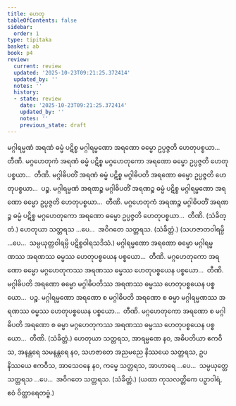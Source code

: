 ```yaml
---
title: ဟေတု
tableOfContents: false
sidebar:
  order: 1
type: tipitaka
basket: ab
book: p4
review:
  current: review
  updated: '2025-10-23T09:21:25.372414'
  updated_by: ''
  notes: ''
  history:
  - state: review
    date: '2025-10-23T09:21:25.372414'
    updated_by: ''
    notes: ''
    previous_state: draft
---
```



<ReviewStatus review={frontmatter.review} showDetails={true} />

<HypothesisAnnotation frontmatter={frontmatter} />

<DynamicBreadcrumb />

<Division number="53" book="p4" e="ch" v="39" p="615">

<Paragraph number="1864" book="p4">
မဂ္ဂါရမ္မဏံ အရဏံ ဓမ္မံ ပဋိစ္စ မဂ္ဂါရမ္မဏော အရဏော ဓမ္မော ဥပ္ပဇ္ဇတိ ဟေတုပစ္စယာ…  တီဏိ.
</Paragraph>

<Paragraph number="1865" book="p4">
မဂ္ဂဟေတုကံ အရဏံ ဓမ္မံ ပဋိစ္စ မဂ္ဂဟေတုကော အရဏော ဓမ္မော ဥပ္ပဇ္ဇတိ ဟေတုပစ္စယာ…  တီဏိ.
</Paragraph>

<Paragraph number="1866" book="p4">
မဂ္ဂါဓိပတိံ အရဏံ ဓမ္မံ ပဋိစ္စ မဂ္ဂါဓိပတိ အရဏော ဓမ္မော ဥပ္ပဇ္ဇတိ ဟေတုပစ္စယာ…  ပဉ္စ.
</Paragraph>

<Paragraph number="1867" book="p4">
မဂ္ဂါရမ္မဏံ အရဏဉ္စ မဂ္ဂါဓိပတိံ အရဏဉ္စ ဓမ္မံ ပဋိစ္စ မဂ္ဂါရမ္မဏော အရဏော ဓမ္မော ဥပ္ပဇ္ဇတိ ဟေတုပစ္စယာ…  တီဏိ.
</Paragraph>

<Paragraph number="1868" book="p4">
မဂ္ဂဟေတုကံ အရဏဉ္စ မဂ္ဂါဓိပတိံ အရဏဉ္စ ဓမ္မံ ပဋိစ္စ မဂ္ဂဟေတုကော အရဏော ဓမ္မော ဥပ္ပဇ္ဇတိ ဟေတုပစ္စယာ…  တီဏိ. (သံခိတ္တံ.)
</Paragraph>

<Paragraph number="1869" book="p4">
ဟေတုယာ သတ္တရသ …ပေ…  အဝိဂတေ သတ္တရသ. (သံခိတ္တံ.)
</Paragraph>

<Paragraph number="1870" book="p4">
(သဟဇာတဝါရမ္ပိ …ပေ…  သမ္ပယုတ္တဝါရမ္ပိ ပဋိစ္စဝါရသဒိသံ.)
</Paragraph>

</Division>
<Division number="54" book="p4" e="ch" v="39" p="616">

<Paragraph number="1871" book="p4">
မဂ္ဂါရမ္မဏော အရဏော ဓမ္မော မဂ္ဂါရမ္မဏဿ အရဏဿ ဓမ္မဿ ဟေတုပစ္စယေန ပစ္စယော…  တီဏိ.
</Paragraph>

<Paragraph number="1872" book="p4">
မဂ္ဂဟေတုကော အရဏော ဓမ္မော မဂ္ဂဟေတုကဿ အရဏဿ ဓမ္မဿ ဟေတုပစ္စယေန ပစ္စယော…  တီဏိ.
</Paragraph>

<Paragraph number="1873" book="p4">
မဂ္ဂါဓိပတိ အရဏော ဓမ္မော မဂ္ဂါဓိပတိဿ အရဏဿ ဓမ္မဿ ဟေတုပစ္စယေန ပစ္စယော…  ပဉ္စ.
</Paragraph>

<Paragraph number="1874" book="p4">
မဂ္ဂါရမ္မဏော အရဏော စ မဂ္ဂါဓိပတိ အရဏော စ ဓမ္မာ မဂ္ဂါရမ္မဏဿ အရဏဿ ဓမ္မဿ ဟေတုပစ္စယေန ပစ္စယော…  တီဏိ.
</Paragraph>

<Paragraph number="1875" book="p4">
မဂ္ဂဟေတုကော အရဏော စ မဂ္ဂါဓိပတိ အရဏော စ ဓမ္မာ မဂ္ဂဟေတုကဿ အရဏဿ ဓမ္မဿ ဟေတုပစ္စယေန ပစ္စယော…  တီဏိ. (သံခိတ္တံ.)
</Paragraph>

</Division>
<Division number="55" book="p4" e="ch" v="39" p="616">

<Paragraph number="1876" book="p4">
ဟေတုယာ သတ္တရသ, အာရမ္မဏေ နဝ, အဓိပတိယာ ဧကဝီသ, အနန္တရေ သမနန္တရေ နဝ, သဟဇာတေ အညမညေ နိဿယေ သတ္တရသ, ဥပနိဿယေ ဧကဝီသ, အာသေဝနေ နဝ, ကမ္မေ သတ္တရသ, အာဟာရေ …ပေ…  သမ္ပယုတ္တေ သတ္တရသ …ပေ…  အဝိဂတေ သတ္တရသ. (သံခိတ္တံ.)
</Paragraph>

<Paragraph number="1877" book="p4">
(ယထာ ကုသလတ္တိကေ ပဉှာဝါရံ, ဧဝံ ဝိတ္ထာရေတဗ္ဗံ.)
</Paragraph>
</Division>